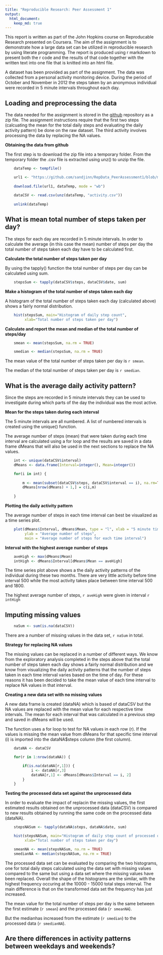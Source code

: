 ```yaml
---
title: "Reproducible Research: Peer Assessment 1"
output: 
  html_document:
    keep_md: true
---
```


This report is written as part of the John Hopkins course on Reproducable Research
presented on Coursera. The aim of the assignment is to demonstrate how a large 
data set can be utilized in reproducible research by using literate programming. 
The report is produced using r markdown to present both the r code and the 
results of that code together with the written text into one file that is 
knitted into an html file.

A dataset has been provided as part of the assignment. The data was collected from
a personal activity monitoring device. During the period of October and November
in 2012 the steps taken by an anonymous individual were recorded in 5 minute 
intervals throughout each day.


## Loading and preprocessing the data

The data needed for the assignment is stored in the [github][1] repository
as a zip file. The assignment instructions require that the first two steps
(calcuating the mean for the total daily steps and evaluating the daily activity
pattern) be done on the raw dataset. The third activity involves processing the
data by replacing the NA values.


**Obtaining the data from github**

The first step is to download the zip file into a temporary folder. 
From the temporary folder the .csv file is extracted using unz() to unzip the file.


```r
    
    dataTemp <- tempfile()

    url1 <- "https://github.com/sandjinn/RepData_PeerAssessment1/blob/master/activity.zip?raw=TRUE"
    
    download.file(url1, dataTemp, mode = "wb")
    
    dataCSV <- read.csv(unz(dataTemp, "activity.csv"))
    
    unlink(dataTemp)
```




## What is mean total number of steps taken per day?

The steps for each day are recorded in 5 minute intervals. In order to calculate
the average (in this case the mean) number of steps per day the total number of steps
taken each day have to be calculated first. 


**Calculate the total number of steps taken per day**

By using the tapply() function the total number of steps per day can be 
calculated using sum.

```r

    stepsSum <- tapply(dataCSV$steps, dataCSV$date, sum)
```


**Make a histogram of the total number of steps taken each day**

A histogram of the total number of steps taken each day (calculated above) shows 
a fairly normal distribution.

```r

    hist(stepsSum, main="Histogram of daily step count", 
         xlab="Total number of steps taken per day")

```


**Calculate and report the mean and median of the total number of steps/day**

```r

    smean <- mean(stepsSum, na.rm = TRUE)

```

```r

    smedian <- median(stepsSum, na.rm = TRUE)

```

The mean value of the total number of steps taken per day is `r smean`.

The median of the total number of steps taken per day is `r smedian`.




## What is the average daily activity pattern?

Since the steps are recorded in 5 minute intervals they can be used to investigate
during which parts of the day the individual was the most active.


**Mean for the steps taken during each interval**

The 5 minute intervals are all numbered. A list of numbered intervals is created
using the unique() function.

The average number of steps (mean) that were taken during each time interval are
calculated using a for loop and the results are saved in a data frame dMeans that
will also be used in the next sections to replace the NA values.

```r

    int <- unique(dataCSV$interval)
    dMeans <- data.frame(Interval=integer(), Mean=integer())

    for(i in int) {
    	
    	m <- mean(subset(dataCSV$steps, dataCSV$interval == i), na.rm=TRUE)
    	dMeans[nrow(dMeans) + 1,] = c(i,m)
    
    }

```


**Plotting the daily activity pattern**

The average number of steps in each time interval can best be visualized as a time
series plot.

```r

    plot(dMeans$Interval, dMeans$Mean, type = "l", xlab = "5 minute time interval", 
         ylab = "Average number of steps", 
         main = "Average number of steps for each time interval")

```

**Interval with the highest average number of steps**

```r

    aveHigh <- max(dMeans$Mean)
    intHigh <- dMeans$Interval[dMeans$Mean == aveHigh]
```

The time series plot above shows a the daily activity patterns of the individual
during these two months. There are very little activity before time interval 500 
while the most activity takes place between time interval 500 and 1800. 

The highest average number of steps, `r aveHigh` were given in interval `r intHigh`




## Imputing missing values

```r

    naSum <- sum(is.na(dataCSV))

```

There are a number of missing values in the data set, `r naSum` in total.

**Strategy for replacing NA values**

The missing values can be replaced in a number of different ways. We know from
the exploratory analysis completed in the steps above that the  total number of steps
taken each day shows a fairly normal distribution and we know from visualizing the
daily activity patterns that the number of steps taken in each time interval varies
based on the time of day. For these reasons it has been decided to take the mean
value of each time interval to replace NA values in that interval.


**Creating a new data set with no missing values**

A new data frame is created (dataNA) which is based of dataCSV but the NA values
are replaced with the mean value for each respective time intervals. The mean for
each interval that was calculated in a previous step and saved in dMeans will be used.

The function uses a for loop to test for NA values in each row (r). If the values is
missing the mean value from dMeans for that specific time interval (i) is imported
into the dataNA$steps column (the first column).

```r

    dataNA <- dataCSV

    for(r in 1:nrow(dataNA)) {

	    if(is.na(dataNA[r,1])) {
	    	i <- dataNA[r,3]
	    	dataNA[r,1] <- dMeans[dMeans$Interval == i, 2]
	    }
    }

```

**Testing the processed data set against the unprocessed data**

In order to evaluate the impact of replacin the missing values, the first estimated
results obtained on the unprocessed data (dataCSV) is compared to new results obtained
by running the same code on the processed data (dataNA).

```r

    stepsNASum <- tapply(dataNA$steps, dataNA$date, sum)

    hist(stepsNASum, main="Histogram of daily step count of processed data", 
         xlab="Total number of steps taken per day")

```

```r

    smeanNA <- mean(stepsNASum, na.rm = TRUE)
    smedianNA <- median(stepsNASum, na.rm = TRUE)

```

The processed data set can be evaluated by comparing the two histograms, 
one for total daily steps calculated using the data set with missing values 
compared to the same but using a data set where the missing values have been replaced.
Overall the shape of the histograms are the similar, with the highest frequency
occuring at the 10000 - 15000 total steps interval. The main difference is that
on the transformed data set the frequency has just increased.

The mean value for the total number of steps per day is the same between the first
estimate (`r smean`) and the processed data (`r smeanNA`).

But the medianhas increased from the estimate (`r smedian`) to the processed data
(`r smedianNA`).




## Are there differences in activity patterns between weekdays and weekends?

[1]: https://github.com/rdpeng/RepData_PeerAssessment1
